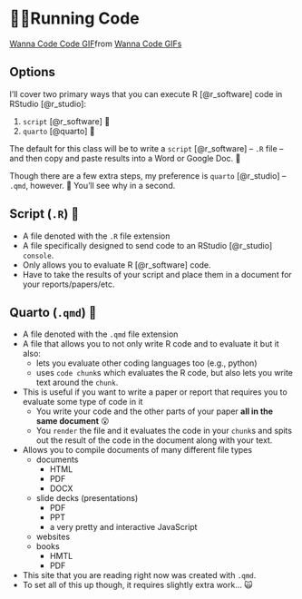 # 🏃‍♂️Running Code {#sec-run-code}


<div class="tenor-gif-embed" data-postid="25903730" data-share-method="host" data-aspect-ratio="0.865625" data-width="100%"><a href="https://tenor.com/view/wanna-code-code-headphones-baby-gif-25903730">Wanna Code Code GIF</a>from <a href="https://tenor.com/search/wanna+code-gifs">Wanna Code GIFs</a></div> <script type="text/javascript" async src="https://tenor.com/embed.js"></script>

## Options

I'll cover two primary ways that you can execute R [@r_software] code in RStudio [@r_studio]:

1. `script` [@r_software] 🫤
2. `quarto` [@quarto] 🤩

:::{.callout-note}
The default for this class will be to write a `script` [@r_software] -- `.R` file -- and then copy and paste results into a Word or Google Doc. 🫤

Though there are a few extra steps, my preference is `quarto` [@r_studio] -- `.qmd`, however. 🤩 You'll see why in a second.
:::

## Script (`.R`) 🫤

- A file denoted with the `.R` file extension
- A file specifically designed to send code to an RStudio [@r_studio] `console`.
- Only allows you to evaluate R [@r_software] code.
- Have to take the results of your script and place them in a document for your reports/papers/etc.

## Quarto (`.qmd`) 🤩

- A file denoted with the `.qmd` file extension
- A file that allows you to not only write R code and to evaluate it but it also:
    - lets you evaluate other coding languages too (e.g., python)
    - uses `code chunk`s which evaluates the R code, but also lets you write text around the `chunk`.
- This is useful if you want to write a paper or report that requires you to evaluate some type of code in it
    - You write your code and the other parts of your paper **all in the same document** 😮
    - You `render` the file and it evaluates the code in your `chunk`s and spits out the result of the code in the document along with your text.
- Allows you to compile documents of many different file types
    - documents
        - HTML 
        - PDF
        - DOCX
    - slide decks (presentations)
        - PDF
        - PPT
        - a very pretty and interactive JavaScript
    - websites
    - books
        - HMTL
        - PDF
- This site that you are reading right now was created with `.qmd`.
- To set all of this up though, it requires slightly extra work... 🙀
